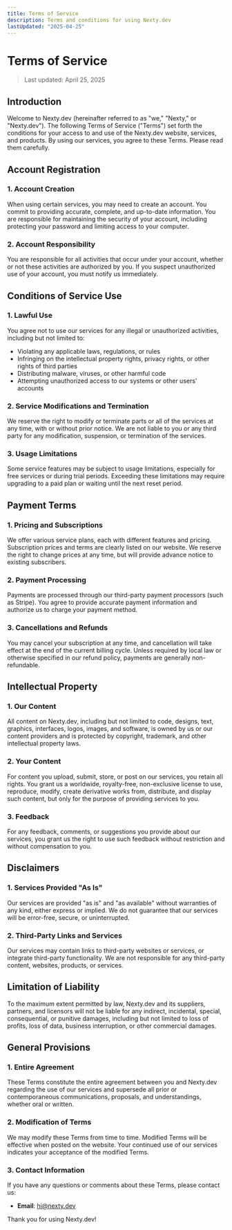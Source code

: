 ```yaml
---
title: Terms of Service
description: Terms and conditions for using Nexty.dev
lastUpdated: "2025-04-25"
---
```


# Terms of Service

> Last updated: April 25, 2025

## Introduction

Welcome to Nexty.dev (hereinafter referred to as "we," "Nexty," or "Nexty.dev"). The following Terms of Service ("Terms") set forth the conditions for your access to and use of the Nexty.dev website, services, and products. By using our services, you agree to these Terms. Please read them carefully.

## Account Registration

### 1. Account Creation

When using certain services, you may need to create an account. You commit to providing accurate, complete, and up-to-date information. You are responsible for maintaining the security of your account, including protecting your password and limiting access to your computer.

### 2. Account Responsibility

You are responsible for all activities that occur under your account, whether or not these activities are authorized by you. If you suspect unauthorized use of your account, you must notify us immediately.

## Conditions of Service Use

### 1. Lawful Use

You agree not to use our services for any illegal or unauthorized activities, including but not limited to:

- Violating any applicable laws, regulations, or rules
- Infringing on the intellectual property rights, privacy rights, or other rights of third parties
- Distributing malware, viruses, or other harmful code
- Attempting unauthorized access to our systems or other users' accounts

### 2. Service Modifications and Termination

We reserve the right to modify or terminate parts or all of the services at any time, with or without prior notice. We are not liable to you or any third party for any modification, suspension, or termination of the services.

### 3. Usage Limitations

Some service features may be subject to usage limitations, especially for free services or during trial periods. Exceeding these limitations may require upgrading to a paid plan or waiting until the next reset period.

## Payment Terms

### 1. Pricing and Subscriptions

We offer various service plans, each with different features and pricing. Subscription prices and terms are clearly listed on our website. We reserve the right to change prices at any time, but will provide advance notice to existing subscribers.

### 2. Payment Processing

Payments are processed through our third-party payment processors (such as Stripe). You agree to provide accurate payment information and authorize us to charge your payment method.

### 3. Cancellations and Refunds

You may cancel your subscription at any time, and cancellation will take effect at the end of the current billing cycle. Unless required by local law or otherwise specified in our refund policy, payments are generally non-refundable.

## Intellectual Property

### 1. Our Content

All content on Nexty.dev, including but not limited to code, designs, text, graphics, interfaces, logos, images, and software, is owned by us or our content providers and is protected by copyright, trademark, and other intellectual property laws.

### 2. Your Content

For content you upload, submit, store, or post on our services, you retain all rights. You grant us a worldwide, royalty-free, non-exclusive license to use, reproduce, modify, create derivative works from, distribute, and display such content, but only for the purpose of providing services to you.

### 3. Feedback

For any feedback, comments, or suggestions you provide about our services, you grant us the right to use such feedback without restriction and without compensation to you.

## Disclaimers

### 1. Services Provided "As Is"

Our services are provided "as is" and "as available" without warranties of any kind, either express or implied. We do not guarantee that our services will be error-free, secure, or uninterrupted.

### 2. Third-Party Links and Services

Our services may contain links to third-party websites or services, or integrate third-party functionality. We are not responsible for any third-party content, websites, products, or services.

## Limitation of Liability

To the maximum extent permitted by law, Nexty.dev and its suppliers, partners, and licensors will not be liable for any indirect, incidental, special, consequential, or punitive damages, including but not limited to loss of profits, loss of data, business interruption, or other commercial damages.

## General Provisions

### 1. Entire Agreement

These Terms constitute the entire agreement between you and Nexty.dev regarding the use of our services and supersede all prior or contemporaneous communications, proposals, and understandings, whether oral or written.

### 2. Modification of Terms

We may modify these Terms from time to time. Modified Terms will be effective when posted on the website. Your continued use of our services indicates your acceptance of the modified Terms.

### 3. Contact Information

If you have any questions or comments about these Terms, please contact us:

- **Email**: hi@nexty.dev

Thank you for using Nexty.dev!